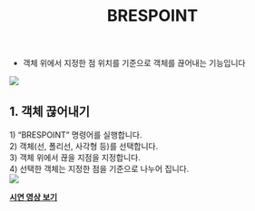 ﻿---
title: BRESPOINT
---


[image1]: ../../../../../assets/images/commands/brespoint/image1.png
[image2]: ../../../../../assets/images/commands/brespoint/image2.png

* 객체 위에서 지정한 점 위치를 기준으로 객체를 끊어내는 기능입니다

![][image1]

## **1\. 객체 끊어내기**

1\) “BRESPOINT” 명령어를 실행합니다.  
2\) 객체(선, 폴리선, 사각형 등)를 선택합니다.  
3\) 객체 위에서 끊을 지점을 지정합니다.  
4\) 선택한 객체는 지정한 점을 기준으로 나누어 집니다.  
![][image2]

[**<Icon name="youtube" class="emoji"/> 시연 영상 보기**](https://youtu.be/dNfgVvRVuho) 

